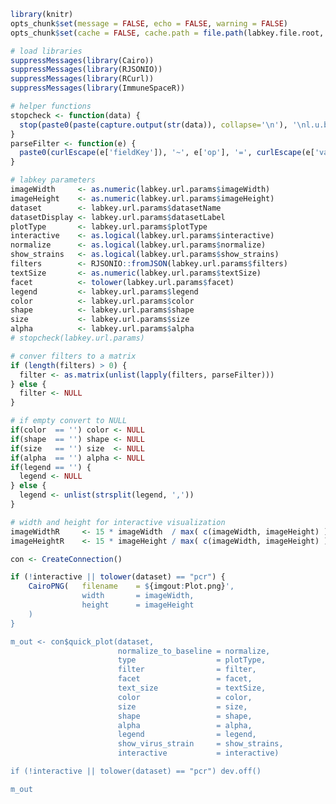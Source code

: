```r
library(knitr)
opts_chunk$set(message = FALSE, echo = FALSE, warning = FALSE)
opts_chunk$set(cache = FALSE, cache.path = file.path(labkey.file.root, "cache/DataExplorer/", labkey.user.email, ""))
```

```r
# load libraries
suppressMessages(library(Cairo))
suppressMessages(library(RJSONIO))
suppressMessages(library(RCurl))
suppressMessages(library(ImmuneSpaceR))

# helper functions
stopcheck <- function(data) {
  stop(paste0(paste(capture.output(str(data)), collapse='\n'), '\nl.u.b: ',labkey.url.base, '\nl.u.p: ',labkey.url.path))
}
parseFilter <- function(e) {
  paste0(curlEscape(e['fieldKey']), '~', e['op'], '=', curlEscape(e['value']))
}

# labkey parameters
imageWidth     <- as.numeric(labkey.url.params$imageWidth)
imageHeight    <- as.numeric(labkey.url.params$imageHeight)
dataset        <- labkey.url.params$datasetName
datasetDisplay <- labkey.url.params$datasetLabel
plotType       <- labkey.url.params$plotType
interactive    <- as.logical(labkey.url.params$interactive)
normalize      <- as.logical(labkey.url.params$normalize)
show_strains   <- as.logical(labkey.url.params$show_strains)
filters        <- RJSONIO::fromJSON(labkey.url.params$filters)
textSize       <- as.numeric(labkey.url.params$textSize)
facet          <- tolower(labkey.url.params$facet)
legend         <- labkey.url.params$legend
color          <- labkey.url.params$color
shape          <- labkey.url.params$shape
size           <- labkey.url.params$size
alpha          <- labkey.url.params$alpha
# stopcheck(labkey.url.params)

# conver filters to a matrix
if (length(filters) > 0) {
  filter <- as.matrix(unlist(lapply(filters, parseFilter)))
} else {
  filter <- NULL
}

# if empty convert to NULL
if(color  == '') color <- NULL
if(shape  == '') shape <- NULL
if(size   == '') size  <- NULL
if(alpha  == '') alpha <- NULL
if(legend == '') {
  legend <- NULL
} else {
  legend <- unlist(strsplit(legend, ','))
}

# width and height for interactive visualization
imageWidthR     <- 15 * imageWidth  / max( c(imageWidth, imageHeight) )
imageHeightR    <- 15 * imageHeight / max( c(imageWidth, imageHeight) )
```

<div align='center'>
```r
con <- CreateConnection()

if (!interactive || tolower(dataset) == "pcr") {
    CairoPNG(   filename    = ${imgout:Plot.png}',
                width       = imageWidth,
                height      = imageHeight
    )
}

m_out <- con$quick_plot(dataset,
                        normalize_to_baseline = normalize,
                        type                  = plotType,
                        filter                = filter,
                        facet                 = facet,
                        text_size             = textSize,
                        color                 = color,
                        size                  = size,
                        shape                 = shape,
                        alpha                 = alpha,
                        legend                = legend,
                        show_virus_strain     = show_strains,
                        interactive           = interactive)

if (!interactive || tolower(dataset) == "pcr") dev.off()

m_out
```
</div>

